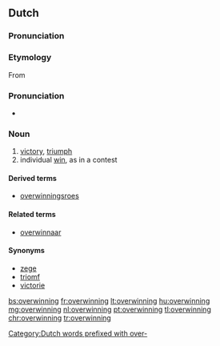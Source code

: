 ==Dutch==
===Pronunciation===
{{hyphenation|over|win|ning}}
===Etymology===
From {{suffix|overwinnen|ing|lang=nl}}

===Pronunciation===
* {{IPA|/ˌoːvərˈʋɪnɪŋ/|lang=nl}}

===Noun===
{{nl-noun|f|en|overwinningetje|dim2=overwinninkje}}

# [[victory]], [[triumph]]
# individual [[win]], as in a contest

====Derived terms====
* [[overwinningsroes]] {{m}}

====Related terms====
* [[overwinnaar]]

====Synonyms====
* [[zege]]
* [[triomf]]
* [[victorie]]

[[Category:Dutch words prefixed with over-]]

[[bs:overwinning]]
[[fr:overwinning]]
[[lt:overwinning]]
[[hu:overwinning]]
[[mg:overwinning]]
[[nl:overwinning]]
[[pt:overwinning]]
[[tl:overwinning]]
[[chr:overwinning]]
[[tr:overwinning]]